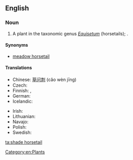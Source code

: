 ==English==

===Noun===
{{en-noun|head=[[shade]] [[horsetail]]}}

# A plant in the taxonomic genus ''[[Equisetum]]'' (horsetails); {{taxlink|Equisetum pratense|species}}.

====Synonyms====
* [[meadow horsetail]]

====Translations====
{{trans-top|Equisetum pratense}}
* Chinese: [[草问荆]] (cǎo wèn jīng)
* Czech: {{t|cs|přeslička luční}}
* Finnish: {{t+|fi|lehtokorte}}, {{t|fi|niittykorte}}
* German: {{t|de|Wiesen-Schachtelhalm|m}}
* Icelandic: {{t+|is|vallelfting|f}}
{{trans-mid}}
* Irish: {{t|ga|scuab eich mhóinéir|f}}
* Lithuanian: {{t|lt|ožkabarzdis asiūklis}}
* Navajo: {{t|nv|ałtį́į́ jikʼáshí}}
* Polish: {{t|pl|skrzyp łąkowy|m}}
* Swedish: {{t|sv|ängsfräken}}
{{trans-bottom}}

[[Category:en:Plants]]

[[ta:shade horsetail]]